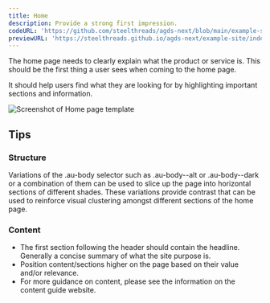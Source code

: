 ```yaml
---
title: Home
description: Provide a strong first impression.
codeURL: 'https://github.com/steelthreads/agds-next/blob/main/example-site/pages/index.tsx'
previewURL: 'https://steelthreads.github.io/agds-next/example-site/index.html'
---
```


The home page needs to clearly explain what the product or service is. This should be the first thing a user sees when coming to the home page.

It should help users find what they are looking for by highlighting important sections and information.

![Screenshot of Home page template](/agds-next/img/templates/home.jpg)

## Tips

### Structure

Variations of the .au-body selector such as .au-body--alt or .au-body--dark or a combination of them can be used to slice up the page into horizontal sections of different shades. These variations provide contrast that can be used to reinforce visual clustering amongst different sections of the home page.

### Content

- The first section following the header should contain the headline. Generally a concise summary of what the site purpose is.
- Position content/sections higher on the page based on their value and/or relevance.
- For more guidance on content, please see the information on the content guide website.
